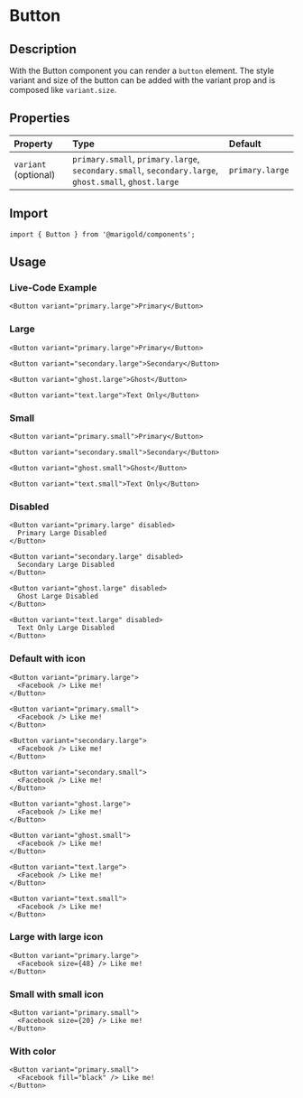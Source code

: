 

# Button

## Description

With the Button component you can render a `button` element.
The style variant and size of the button can be added with the variant prop and is composed like `variant.size`.

## Properties

| Property             | Type                                                                                                 | Default         |
| :------------------- | :--------------------------------------------------------------------------------------------------- | :-------------- |
| `variant` (optional) | `primary.small`, `primary.large`, `secondary.small`, `secondary.large`, `ghost.small`, `ghost.large` | `primary.large` |

## Import

```tsx code-only
import { Button } from '@marigold/components';
```

## Usage

### Live-Code Example

```tsx live-code
<Button variant="primary.large">Primary</Button>
```

### Large

```tsx
<Button variant="primary.large">Primary</Button>
```

```tsx
<Button variant="secondary.large">Secondary</Button>
```

```tsx
<Button variant="ghost.large">Ghost</Button>
```

```tsx
<Button variant="text.large">Text Only</Button>
```

### Small

```tsx
<Button variant="primary.small">Primary</Button>
```

```tsx
<Button variant="secondary.small">Secondary</Button>
```

```tsx
<Button variant="ghost.small">Ghost</Button>
```

```tsx
<Button variant="text.small">Text Only</Button>
```

### Disabled

```tsx
<Button variant="primary.large" disabled>
  Primary Large Disabled
</Button>
```

```tsx
<Button variant="secondary.large" disabled>
  Secondary Large Disabled
</Button>
```

```tsx
<Button variant="ghost.large" disabled>
  Ghost Large Disabled
</Button>
```

```tsx
<Button variant="text.large" disabled>
  Text Only Large Disabled
</Button>
```

### Default with icon

```tsx
<Button variant="primary.large">
  <Facebook /> Like me!
</Button>
```

```tsx
<Button variant="primary.small">
  <Facebook /> Like me!
</Button>
```

```tsx
<Button variant="secondary.large">
  <Facebook /> Like me!
</Button>
```

```tsx
<Button variant="secondary.small">
  <Facebook /> Like me!
</Button>
```

```tsx
<Button variant="ghost.large">
  <Facebook /> Like me!
</Button>
```

```tsx
<Button variant="ghost.small">
  <Facebook /> Like me!
</Button>
```

```tsx
<Button variant="text.large">
  <Facebook /> Like me!
</Button>
```

```tsx
<Button variant="text.small">
  <Facebook /> Like me!
</Button>
```

### Large with large icon

```tsx
<Button variant="primary.large">
  <Facebook size={48} /> Like me!
</Button>
```

### Small with small icon

```tsx
<Button variant="primary.small">
  <Facebook size={20} /> Like me!
</Button>
```

### With color

```tsx
<Button variant="primary.small">
  <Facebook fill="black" /> Like me!
</Button>
```

